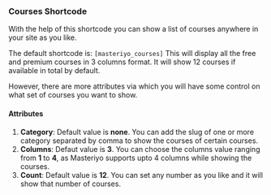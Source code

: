 
### Courses Shortcode
With the help of this shortcode you can show a list of courses anywhere in your site as you like. 

The default shortcode is: `[masteriyo_courses]`
This will display all the free and premium courses in 3 columns format.
It will show 12 courses if available in total by default. 

However, there are more attributes via which you will have some control on what set of courses you want to show.

#### Attributes
1. **Category**: Default value is **none**. You can add the slug of one or more category separated by comma to show the courses of certain courses.
2. **Columns**: Defaut value is **3**. You can choose the columns value ranging from **1** to **4**, as Masteriyo supports upto 4 columns while showing the courses.
3. **Count**: Default value is **12**. You can set any number as you like and it will show that number of courses.
